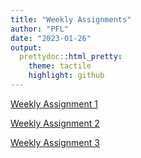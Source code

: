 ```yaml
---
title: "Weekly Assignments"
author: "PFL"
date: "2023-01-26"
output:
  prettydoc::html_pretty:
    theme: tactile
    highlight: github
---
```


[Weekly Assignment 1](Weekly_Assignment_1.html)

[Weekly Assignment 2](Weekly_Assignment_2.html)

[Weekly Assignment 3](Weekly_Assignment_3.html)